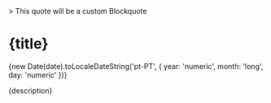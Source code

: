 

<Layout>
  > This quote will be a custom Blockquote

  # {title}
  {new Date(date).toLocaleDateString('pt-PT', {
    year: 'numeric',
    month: 'long',
    day: 'numeric'
  })}
  <p>{description}</p>
</Layout>

